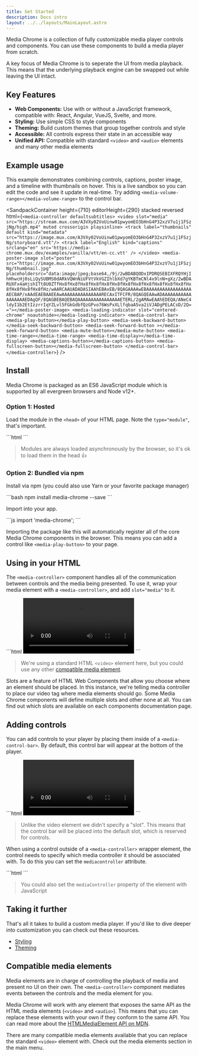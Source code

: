 ```yaml
---
title: Get Started
description: Docs intro
layout: ../../layouts/MainLayout.astro
---
```



Media Chrome is a collection of fully customizable media player controls and components. You can use these components to build a media player from scratch.

A key focus of Media Chrome is to seperate the UI from media playback. This means that the underlying playback engine can be swapped out while leaving the UI intact.

## Key Features

- **Web Components:** Use with or without a JavaScript framework, compatible with: React, Angular, VueJS, Svelte, and more.
- **Styling:** Use simple CSS to style components
- **Theming:** Build custom themes that group together controls and style
- **Accessible:** All controls express their state in an accessible way
- **Unified API:** Compatible with standard `<video>` and `<audio>` elements and many other media elements

## Example usage

This example demonstrates combining controls, captions, poster image, and a timeline with thumbnails on hover. This is a live sandbox so you can edit the code and see it update in real-time. Try adding `<media-volume-range></media-volume-range>` to the control bar.

<SandpackContainer
  height={710}
  editorHeight={290}
  stacked
  reversed
  html={`<media-controller defaultsubtitles>
    <video slot="media" src="https://stream.mux.com/A3VXy02VoUinw01pwyomEO3bHnG4P32xzV7u1j1FSzjNg/high.mp4" muted crossorigin playsinline>
      <track label="thumbnails" default kind="metadata" src="https://image.mux.com/A3VXy02VoUinw01pwyomEO3bHnG4P32xzV7u1j1FSzjNg/storyboard.vtt"/>
      <track label="English" kind="captions" srclang="en" src='https://media-chrome.mux.dev/examples/vanilla/vtt/en-cc.vtt' />
    </video>
    <media-poster-image slot="poster" src="https://image.mux.com/A3VXy02VoUinw01pwyomEO3bHnG4P32xzV7u1j1FSzjNg/thumbnail.jpg" placeholdersrc="data:image/jpeg;base64,/9j/2wBDABQODxIPDRQSEBIXFRQYHjIhHhwcHj0sLiQySUBMS0dARkVQWnNiUFVtVkVGZIhlbXd7gYKBTmCNl4x9lnN+gXz/2wBDARUXFx4aHjshITt8U0ZTfHx8fHx8fHx8fHx8fHx8fHx8fHx8fHx8fHx8fHx8fHx8fHx8fHx8fHx8fHx8fHx8fHz/wAARCAAUADADASIAAhEBAxEB/8QAGAAAAwEBAAAAAAAAAAAAAAAAAAECBAP/xAAdEAEBAAEEAwAAAAAAAAAAAAAAARECAxITFCFR/8QAGQEAAwADAAAAAAAAAAAAAAAAAAEDAgQF/8QAGBEBAQEBAQAAAAAAAAAAAAAAAAETERL/2gAMAwEAAhEDEQA/ANeC4ldyI1b2EtIzzrrIqYZLvl5FGkGdbfQzGPvo76WsPxXLlfqbaA5va2iVJADgPELACsD/2Q=="></media-poster-image>
    <media-loading-indicator slot="centered-chrome" noautohide></media-loading-indicator>
    <media-control-bar>
      <media-play-button></media-play-button>
      <media-seek-backward-button></media-seek-backward-button>
      <media-seek-forward-button ></media-seek-forward-button>
      <media-mute-button></media-mute-button>
      <media-time-range></media-time-range>
      <media-time-display></media-time-display>
      <media-captions-button></media-captions-button>
      <media-fullscreen-button></media-fullscreen-button>
    </media-control-bar>
  </media-controller>`}
/>

## Install

Media Chrome is packaged as an ES6 JavaScript module which is supported by all evergreen browsers and Node v12+.

### Option 1: Hosted

Load the module in the `<head>` of your HTML page. Note the `type="module"`, that's important.

<CopyToClipboard>
```html
<script type="module" src="https://cdn.jsdelivr.net/npm/media-chrome@0/+esm"></script>
```
</CopyToClipboard>

> Modules are always loaded asynchronously by the browser, so it's ok to load them in the head 👍

### Option 2: Bundled via npm

Install via npm (you could also use Yarn or your favorite package manager)

<CopyToClipboard>
```bash
npm install media-chrome --save
```
</CopyToClipboard>

Import into your app.

<CopyToClipboard>
```js
import 'media-chrome';
```
</CopyToClipboard>

Importing the package like this will automatically register all of the core Media Chrome components in the browser. This means you can add a control like `<media-play-button>` to your page.

## Using in your HTML

The `<media-controller>` component handles all of the communication between controls and the media being presented. To use it, wrap your media element with a `<media-controller>`, and add `slot="media"` to it.

<CopyToClipboard>
```html
<media-controller>
  <video
    slot="media"
    src="https://stream.mux.com/DS00Spx1CV902MCtPj5WknGlR102V5HFkDe/high.mp4"
  ></video>
</media-controller>
```
</CopyToClipboard>

> We're using a standard HTML `<video>` element here, but you could use any other [compatible media element](#compatible-media-elements).

Slots are a feature of HTML Web Components that allow you choose where an element should be placed. In this instance, we're telling media controller to place our video tag where media elements should go. Some Media Chrome components will define multiple slots and other none at all. You can find out which slots are available on each components documentation page.

## Adding controls

You can add controls to your player by placing them inside of a `<media-control-bar>`. By default, this control bar will appear at the bottom of the player.

<CopyToClipboard>
```html
<media-controller>
  <video
    slot="media"
    src="https://stream.mux.com/DS00Spx1CV902MCtPj5WknGlR102V5HFkDe/high.mp4"
  ></video>
  <media-control-bar>
    <media-play-button></media-play-button>
    <media-mute-button></media-mute-button>
    <media-volume-range></media-volume-range>
    <media-time-range></media-time-range>
    <media-pip-button></media-pip-button>
    <media-fullscreen-button></media-fullscreen-button>
  </media-control-bar>
</media-controller>
```
</CopyToClipboard>

> Unlike the video element we didn't specify a "slot". This means that the control bar will be placed into the default slot, which is reserved for controls.

When using a control outside of a `<media-controller>` wrapper element, the control needs to specify which media controller it should be associated with. To do this you can set the `mediacontroller` attribute.

<CopyToClipboard>
```html
<media-controller id="myController"></media-controller>
<!-- The play button could be somewhere else in the page -->
<media-play-button mediacontroller="myController"></media-play-button>
```
</CopyToClipboard>

> You could also set the `mediaController` property of the element with JavaScript

## Taking it further

That's all it takes to build a custom media player. If you'd like to dive deeper into customization you can check out these resources.

- [Styling](/en/styling)
- [Theming](/en/themes)

## Compatible media elements

Media elements are in charge of controlling the playback of media and present no UI on their own. The `<media-controller>` component mediates events between the controls and the media element for you.

Media Chrome will work with any element that exposes the same API as the HTML media elements (`<video>` and `<audio>`). This means that you can replace these elements with your own if they conform to the same API. You can read more about the [HTMLMediaElement API on MDN](https://developer.mozilla.org/en-US/docs/Web/API/HTMLMediaElement).

There are many compatible media elements available that you can replace the standard `<video>` element with. Check out the media elements section in the main menu.